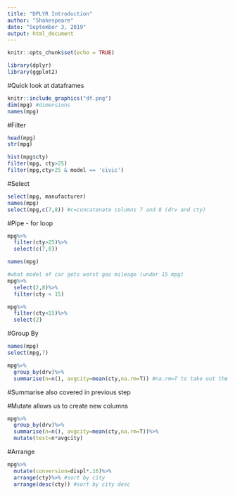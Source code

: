 ---
title: "DPLYR Introduction"
author: "Shakespeare"
date: "September 3, 2019"
output: html_document
---

```{r setup, include=FALSE}
knitr::opts_chunk$set(echo = TRUE)
```


```{r}
library(dplyr)
library(ggplot2)
```


#Quick look at dataframes

```{r pressure, echo=FALSE, fig.cap="A caption", out.width = '100%'}
knitr::include_graphics("df.png")
dim(mpg) #dimensions
names(mpg)
```


#Filter
```{r}
head(mpg)
str(mpg)
```
```{r}
hist(mpg$cty)
filter(mpg, cty>25)
filter(mpg,cty>25 & model == 'civic')
```


#Select
```{r}
select(mpg, manufacturer)
names(mpg)
select(mpg,c(7,8)) #c=concatenate columns 7 and 8 (drv and cty)
```

#Pipe - for loop
```{r}
mpg%>%
  filter(cty>25)%>%
  select(c(7,8))

names(mpg)

#what model of car gets worst gas mileage (under 15 mpg)
mpg%>%
  select(2,8)%>%
  filter(cty < 15)

mpg%>%
  filter(cty<15)%>%
  select(2)
```



#Group By
```{r}
names(mpg)
select(mpg,7)

mpg%>%
  group_by(drv)%>%
  summarise(n=n(), avgcity=mean(cty,na.rm=T)) #na.rm=T to take out the nas


```


#Summarise
also covered in previous step

#Mutate
allows us to create new columns
```{r}
mpg%>%
  group_by(drv)%>%
  summarise(n=n(), avgcity=mean(cty,na.rm=T))%>%
  mutate(test=n*avgcity)
```


#Arrange
```{r}
mpg%>%
  mutate(conversion=displ*.16)%>%
  arrange(cty)%>% #sort by city
  arrange(desc(cty)) #sort by city desc

```
